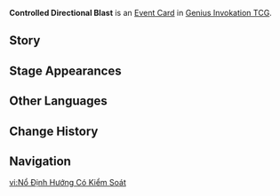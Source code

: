 {{Genius Invokation TCG Infobox
|id        = 332030
|image     = Controlled Directional Blast Event Card.png
|type      = Event Card
|effect    = '''Can only be played when there is a total of at least 4 cards in your opponent's Support Zone and Summons Zone:''' All Summons on both sides lose 1 Usage.
|matching  = 1
|source1   = {{Sold By}}
|features  = 
}}
'''Controlled Directional Blast''' is an [[Event Card]] in [[Genius Invokation TCG]].

==Story==
{{Description|"...haven't hidden anything. All the Arkhium has been handled appropriately. This explosion was always a 'controllable hazard removal directional blast.'"|title=Controlled Directional Blast}}

==Stage Appearances==
{{Genius Invokation TCG Stage Appearances}}

==Other Languages==
{{Other Languages
|en      = Controlled Directional Blast
|zhs     = 可控性去危害化式定向爆破
|zhs_rm  = 
|zht     = 可控性去危害化式定向爆破
|zht_rm  = 
|zh_tl   = 
|ja      = 可制御性無害化型指向性爆発
|ja_rm   = Kaseigyosei Mugaika-kata Shikousei Bakuhatsu{{Assumed}}
|ja_tl   = 
|ko      = 제어 가능한 위험 제거용 지향 폭발
|ko_tl   = 
|es      = Explosión direccional de eliminación de peligro controlable
|es_tl   = Controllable Danger Directional Elimination Explosion
|fr      = Choc dirigé d'élimination à danger contrôlé
|fr_tl   = Controlled-Danger Directed Elimination Shock
|ru      = Контролируемый направленный взрыв
|ru_tl   = Controlled Directional Blast
|th      = Controlled Directional Blast
|vi      = Nổ Định Hướng Có Kiểm Soát
|vi_tl   = 
|de      = Kontrollierte, gezielte Gefahrenentlastungs-Detonation
|de_tl   = Controlled, Targeted Hazard Relief Detonation
|id      = Controlled Directional Blast
|pt      = Explosão Direcionada Controlada
|pt_tl   = 
|tr      = Kontrollü Patlatma
|tr_tl   = 
|it      = Esplosione direzionale controllata
|it_tl   = Controlled Directional Explosion
}}

==Change History==
{{Change History|4.5}}

==Navigation==
{{Genius Invokation TCG Navbox|Event Card}}

[[vi:Nổ Định Hướng Có Kiểm Soát]]